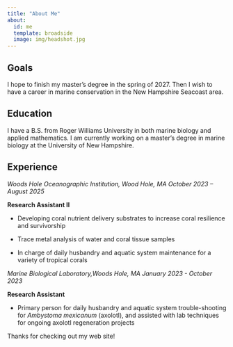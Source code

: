 ```yaml
---
title: "About Me"
about:
  id: me
  template: broadside
  image: img/headshot.jpg
---
```


:::: {#me}
## Goals

I hope to finish my master's degree in the spring of 2027. Then I wish to have a career in marine conservation in the New Hampshire Seacoast area.

## Education

I have a B.S. from Roger Williams University in both marine biology and applied mathematics. I am currently working on a master's degree in marine biology at the University of New Hampshire.

## Experience

*Woods Hole Oceanographic Institution, Wood Hole, MA October 2023 – August 2025*

<div>

**Research Assistant II**

</div>

-    Developing coral nutrient delivery substrates to increase coral resilience and survivorship

-   Trace metal analysis of water and coral tissue samples

-   In charge of daily husbandry and aquatic system maintenance for a variety of tropical corals

*Marine Biological Laboratory,Woods Hole, MA January 2023 - October 2023*

**Research Assistant**

-   Primary person for daily husbandry and aquatic system trouble-shooting for *Ambystoma mexicanum* (axolotl), and assisted with lab techniques for ongoing axolotl regeneration projects
::::

Thanks for checking out my web site!
